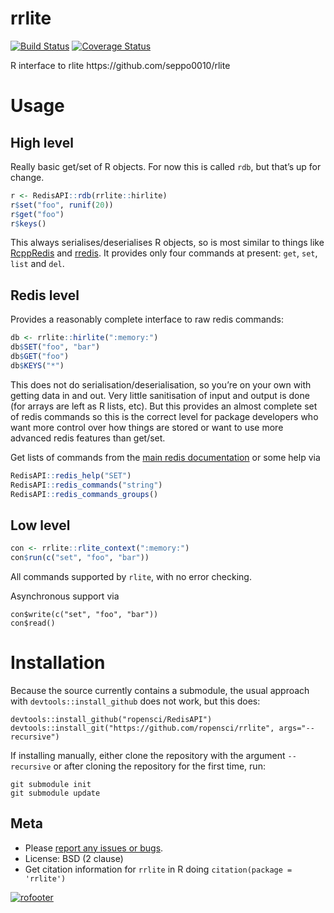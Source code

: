 # rrlite

[![Build Status](https://travis-ci.org/ropensci/rrlite.png?branch=master)](https://travis-ci.org/ropensci/rrlite)
[![Coverage Status](https://coveralls.io/repos/ropensci/rrlite/badge.svg?branch=master)](https://coveralls.io/r/ropensci/rrlite?branch=master)

R interface to rlite https://github.com/seppo0010/rlite

# Usage

## High level

Really basic get/set of R objects.  For now this is called `rdb`, but that's up for change.

```r
r <- RedisAPI::rdb(rrlite::hirlite)
r$set("foo", runif(20))
r$get("foo")
r$keys()
```

This always serialises/deserialises R objects, so is most similar to things like [RcppRedis](https://github.com/eddelbuettel/rcppredis) and [rredis](http://cran.r-project.org/web/packages/rredis/index.html).  It provides only four commands at present: `get`, `set`, `list` and `del`.

## Redis level

Provides a reasonably complete interface to raw redis commands:

```r
db <- rrlite::hirlite(":memory:")
db$SET("foo", "bar")
db$GET("foo")
db$KEYS("*")
```

This does not do serialisation/deserialisation, so you're on your own with getting data in and out.  Very little sanitisation of input and output is done (for arrays are left as R lists, etc).  But this provides an almost complete set of redis commands so this is the correct level for package developers who want more control over how things are stored or want to use more advanced redis features than get/set.

Get lists of commands from the [main redis documentation](redis.io/commands/) or some help via

```r
RedisAPI::redis_help("SET")
RedisAPI::redis_commands("string")
RedisAPI::redis_commands_groups()
```

## Low level

```r
con <- rrlite::rlite_context(":memory:")
con$run(c("set", "foo", "bar"))
```

All commands supported by `rlite`, with no error checking.

Asynchronous support via

```
con$write(c("set", "foo", "bar"))
con$read()
```

# Installation

Because the source currently contains a submodule, the usual approach with `devtools::install_github` does not work, but this does:

```
devtools::install_github("ropensci/RedisAPI")
devtools::install_git("https://github.com/ropensci/rrlite", args="--recursive")
```

If installing manually, either clone the repository with the argument `--recursive` or after cloning the repository for the first time, run:

```
git submodule init
git submodule update
```

## Meta

* Please [report any issues or bugs](https://github.com/ropensci/rrlite/issues).
* License: BSD (2 clause)
* Get citation information for `rrlite` in R doing `citation(package = 'rrlite')`

[![rofooter](http://ropensci.org/public_images/github_footer.png)](http://ropensci.org)
